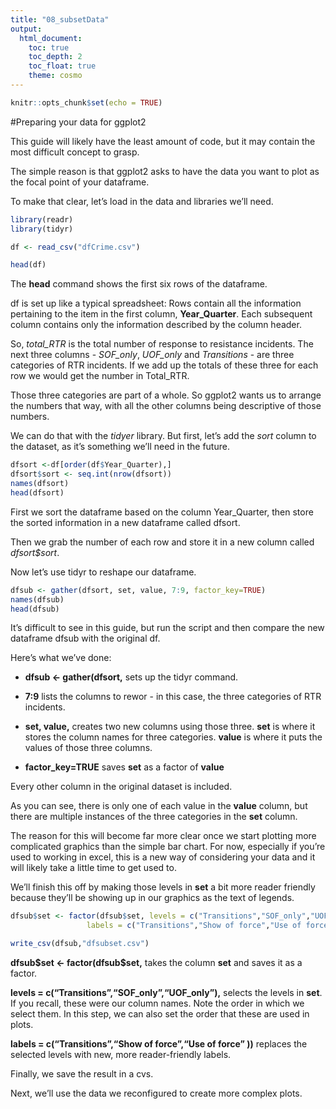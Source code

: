 ```yaml
---
title: "08_subsetData"
output:
  html_document: 
    toc: true
    toc_depth: 2
    toc_float: true
    theme: cosmo
---
```


```r
knitr::opts_chunk$set(echo = TRUE)
```

#Preparing your data for ggplot2

This guide will likely have the least amount of code, but it may contain the most difficult concept to grasp.

The simple reason is that ggplot2 asks to have the data you want to plot as the focal point of your dataframe.

To make that clear, let's load in the data and libraries we'll need.

```r

library(readr)
library(tidyr)

df <- read_csv("dfCrime.csv")

head(df)

```

The __head__ command shows the first six rows of the dataframe.

df is set up like a typical spreadsheet: Rows contain all the information pertaining to the item in the first column, __Year_Quarter__. Each subsequent column contains only the information described by the column header.

So, _total\_RTR_ is the total number of response to resistance incidents. The next three columns - _SOF\_only_, _UOF\_only_ and _Transitions_ - are three categories of RTR incidents. If we add up the totals of these three for each row we would get the number in Total_RTR.

Those three categories are part of a whole. So ggplot2 wants us to arrange the numbers that way, with all the other columns being descriptive of those numbers.

We can do that with the _tidyer_ library. But first, let's add the _sort_ column to the dataset, as it's something we'll need in the future.

```r
dfsort <-df[order(df$Year_Quarter),]
dfsort$sort <- seq.int(nrow(dfsort))
names(dfsort)
head(dfsort)
```

First we sort the dataframe based on the column Year_Quarter, then store the sorted information in a new dataframe called dfsort.

Then we grab the number of each row and store it in a new column called _dfsort\$sort_.

Now let's use tidyr to reshape our dataframe.

```r

dfsub <- gather(dfsort, set, value, 7:9, factor_key=TRUE)
names(dfsub)
head(dfsub)

```

It's difficult to see in this guide, but run the script and then compare the new dataframe dfsub with the original df.

Here's what we've done:

* __dfsub <- gather(dfsort,__ sets up the tidyr command.

* __7:9__ lists the columns to rewor - in this case, the three categories of RTR incidents.

* __set, value,__ creates two new columns using those three. __set__ is where it stores the column names for three categories. __value__ is where it puts the values of those three columns.

* __factor_key=TRUE__ saves __set__ as a factor of __value__

Every other column in the original dataset is included.

As you can see, there is only one of each value in the __value__ column, but there are multiple instances of the three categories in the __set__ column. 

The reason for this will become far more clear once we start plotting more complicated graphics than the simple bar chart. For now, especially if you're used to working in excel, this is a new way of considering your data and it will likely take a little time to get used to.

We'll finish this off by making those levels in __set__ a bit more reader friendly because they'll be showing up in our graphics as the text of legends.

```r

dfsub$set <- factor(dfsub$set, levels = c("Transitions","SOF_only","UOF_only"),
                 labels = c("Transitions","Show of force","Use of force" ))

write_csv(dfsub,"dfsubset.csv")

```

__dfsub\$set <- factor(dfsub\$set,__ takes the column __set__ and saves it as a factor.

__levels = c("Transitions","SOF_only","UOF_only"),__ selects the levels in __set__. If you recall, these were our column names. Note the order in which we select them. In this step, we can also set the order that these are used in plots.

__labels = c("Transitions","Show of force","Use of force" ))__ replaces the selected levels with new, more reader-friendly labels.

Finally, we save the result in a cvs.

Next, we'll use the data we reconfigured to create more complex plots.
